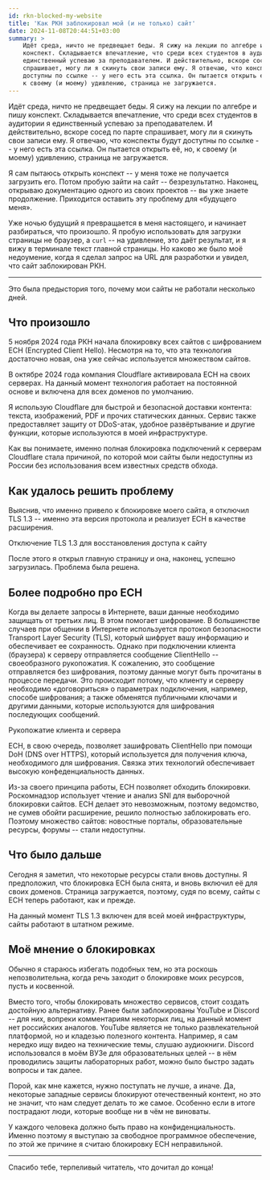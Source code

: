 ```yaml
---
id: rkn-blocked-my-website
title: 'Как РКН заблокировал мой (и не только) сайт'
date: 2024-11-08T20:44:51+03:00
summary: >
    Идёт среда, ничто не предвещает беды. Я сижу на лекции по алгебре и пишу
    конспект. Складывается впечатление, что среди всех студентов в аудитории я
    единственный успеваю за преподавателем. И действительно, вскоре сосед по парте
    спрашивает, могу ли я скинуть свои записи ему. Я отвечаю, что конспекты будут
    доступны по ссылке -- у него есть эта ссылка. Он пытается открыть её, но,
    к своему (и моему) удивлению, страница не загружается.
---
```



Идёт среда, ничто не предвещает беды. Я сижу на лекции по алгебре и пишу
конспект. Складывается впечатление, что среди всех студентов в аудитории я
единственный успеваю за преподавателем. И действительно, вскоре сосед по парте
спрашивает, могу ли я скинуть свои записи ему. Я отвечаю, что конспекты будут
доступны по ссылке -- у него есть эта ссылка. Он пытается открыть её, но,
к своему (и моему) удивлению, страница не загружается.

Я сам пытаюсь открыть конспект -- у меня тоже не получается загрузить его.
Потом пробую зайти на сайт -- безрезультатно. Наконец, открываю
документацию одного из своих проектов -- вы уже знаете продолжение.
Приходится оставить эту проблему для «будущего меня».

Уже ночью будущий я превращается в меня настоящего, и начинает разбираться, что
произошло. Я пробую использовать для загрузки страницы не браузер, а `curl`
-- на удивление, это даёт результат, и я вижу в терминале текст главной
страницы. Но каково же было моё недоумение, когда я сделал запрос на URL для
разработки и увидел, что сайт заблокирован РКН.

---

Это была предыстория того, почему мои сайты не работали несколько дней.

## Что произошло

5 ноября 2024 года РКН начала блокировку всех сайтов с шифрованием ECH
(Encrypted Client Hello). Несмотря на то, что эта технология достаточно новая,
она уже сейчас используется множеством сайтов.

В октябре 2024 года компания <ExternalLink
href="https://www.cloudflare.com">Cloudflare</ExternalLink> активировала ECH на
своих серверах. На данный момент технология работает на постоянной основе и
включена для всех доменов по умолчанию.

Я использую Cloudflare для быстрой и безопасной доставки контента: текста,
изображений, PDF и прочих статических данных. Сервис также предоставляет защиту
от DDoS-атак, удобное развёртывание и другие функции, которые используются в
моей инфраструктуре.

Как вы понимаете, именно полная блокировка подключений к серверам Cloudflare
стала причиной, по которой мои сайты были недоступны из России без
использования всем известных средств обхода.

## Как удалось решить проблему

Выяснив, что именно привело к блокировке моего сайта, я отключил TLS 1.3
-- именно эта версия протокола и реализует ECH в качестве расширения.

<Picture src={tls13Disabled} alt="Отключение TLS 1.3">
    Отключение TLS 1.3 для восстановления доступа к сайту
</Picture>

После этого я открыл главную страницу и она, наконец, успешно загрузилась.
Проблема была решена.

## Более подробно про ECH

Когда вы делаете запросы в Интернете, ваши данные необходимо защищать от
третьих лиц. В этом помогает шифрование. В большинстве случаев при общении в
Интернете используется протокол безопасности Transport Layer Security (TLS),
который шифрует вашу информацию и обеспечивает ее сохранность. Однако при
подключении клиента (браузера) к серверу отправляется сообщение ClientHello
-- своеобразного рукопожатия. К сожалению, это сообщение отправляется без
шифрования, поэтому данные могут быть прочитаны в процессе передачи. Это
происходит потому, что клиенту и серверу необходимо «договориться» о параметрах
подключения, например, способе шифрования; а также обменятся публичными ключами
и другими данными, которые используются для шифрования последующих сообщений.

<Picture src={handshake} alt="Рукопожатие клиента и сервера">
    Рукопожатие клиента и сервера
</Picture>

ECH, в свою очередь, позволяет зашифровать ClientHello при помощи DoH (DNS over
HTTPS), который используется для получения ключа, необходимого для шифрования.
Связка этих технологий обеспечивает высокую конфеденциальность данных.

Из-за своего принципа работы, ECH позволяет обходить блокировки. Роскомнадзор
использует чтение и анализ SNI для выборочной блокировки сайтов. ECH делает это
невозможным, поэтому ведомство, не сумев обойти расширение, решило полностью
заблокировать его. Поэтому множество сайтов: новостные порталы, образовательные
ресурсы, форумы -- стали недоступны.

## Что было дальше

Сегодня я заметил, что некоторые ресурсы стали вновь доступны. Я предположил,
что блокировка ECH была снята, и вновь включил её для своих доменов. Страница
загружается, поэтому, судя по всему, сайты с ECH теперь работают, как и прежде.

На данный момент TLS 1.3 включен для всей моей инфраструктуры, сайты работают в
штатном режиме.

## Моё мнение о блокировках

Обычно я стараюсь избегать подобных тем, но эта роскошь непозволительна, когда
речь заходит о блокировке моих ресурсов, пусть и косвенной.

Вместо того, чтобы блокировать множество сервисов, стоит создать достойную
альтернативу. Ранее были заблокированы YouTube и Discord -- для них,
вопреки комментариям некоторых лиц, на данный момент нет российских аналогов.
YouTube является не только развлекательной платформой, но и кладезью полезного
контента. Например, я сам нередко ищу видео на технические темы, слушаю
аудиокниги. Discord использовался в моём ВУЗе для образовательных целей --
в нём проводились защиты лабораторных работ, можно было быстро задать вопросы и
так далее.

Порой, как мне кажется, нужно поступать не лучше, а иначе. Да, некоторые
западные сервисы блокируют отечественный контент, но это не значит, что нам
следует делать то же самое. Особенно если в итоге пострадают люди,
которые вообще ни в чём не виноваты.

У каждого человека должно быть право на конфиденциальность. Именно поэтому я
выступаю за свободное программное обеспечение, по этой же причине я считаю
блокировку ECH неправильной.

---

Спасибо тебе, терпеливый читатель, что дочитал до конца!
